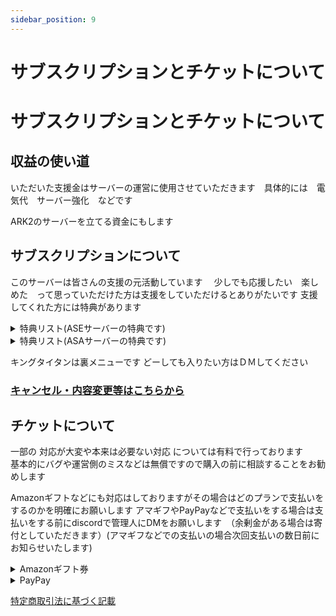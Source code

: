 ```yaml
---
sidebar_position: 9
---
```

# サブスクリプションとチケットについて



<head>
  <script async src="https://js.stripe.com/v3/pricing-table.js"></script>
</head>

# サブスクリプションとチケットについて

## 収益の使い道

いただいた支援金はサーバーの運営に使用させていただきます　具体的には　電気代　サーバー強化　などです

ARK2のサーバーを立てる資金にもします

## サブスクリプションについて
このサーバーは皆さんの支援の元活動しています　
少しでも応援したい　楽しめた　って思っていただけた方は支援をしていただけるとありがたいです
支援してくれた方には特典があります

<details>
 <summary>特典リスト(ASEサーバーの特典です)</summary>

  特典/プラン          | ドードー | ラプトル | レックス | ギガノト
  ------------------ | -------- | ------- | ------- |---------
  バグサポート※1　　 | ○     | ○      | ○     | ○
  GEN2・エクス通知※2　　 | ×     | ○      | ○     | ○
  新マップ・イベントマップ先行プレイ　　 | ×     | ○      | ○     | ○
  新マップ・イベントマップ先行プレイ招待※3　　 | ×     | ×     | 2人     | 3人
  サバイバー・トライブ修復 | ×     | ×     | ○     | ○
  転送バグ保障　　　　 | ×     | ○     | ○     | ○
  拠点維持ミスロールバック対応 | ×     | ×     | ×    | ○
  アイテムの配布（毎月） | 1つ     | 2つ      | 3つ     | 4つ
  [ARKショップポイント（30分ごとに）](/docs/ase/arkapi/arkshop.md) | 40     | 70      | 120     | 150
  [アイテムの取り寄せ機能と範囲](/docs/ase/arkapi/pullitem.md) | ×     | ○ 3     | ○  7   | ○ 10
  サーバーの立て方の質問等 | ×     | ○      | ○     | ○
  [テイム済み恐竜検索機能](/docs/ase/arkapi/dinotracker.md)  | ×     | ○      | ○     | ○ 
  
  ※ 1
  - 埋もれた死体回収 補填
  - バグによるアイテムロスト補填
  - その他対応に時間のかかるもの
  上記のサポートを指します
  運営側のミスによるサポートは無償対応です
  ※2通知例

  <img src="/img/join/GEN2.jpg" alt="代替テキスト" width="400" height="200"/>

  <img src="/img/join/OSD.jpg" alt="代替テキスト" width="400" height="200"/>

  ※3　先行プレイ権がない方を招待して先行プレイを一緒にできるようになります

  アイテム配布内容          | ドードー | ラプトル | レックス | ギガノト
  ------------------ | -------- | ------- | ------- |---------
  チビペット紫以下　　 | ○     | ○      | ○     | ○
  チビペット黄以上　　 | ×     | ○      | ○     | ○
  色指定紫以下　　　　 | ×     | ○      | ○     | ○
  色指定黄以上　　　　 | ×     | ×      | ○     | ○
  通常手に入るスキン   | ×     | ○      | ○     | ○
  通常手に入らないスキン   | ×     | ×      | ○     | ○
  ひげ・髪型　　　　   | ×     | ○      | ○     | ○
  エモート　　　　   | ×     | ×      | ○     | ○

上記の特典の1部はSteamIDの申請をした後にご利用いただけます

</details>

<details>
  <summary>特典リスト(ASAサーバーの特典です)</summary>

  ## 特典リスト(ASAサーバーの特典です)

  特典/プラン          | ドードー | ラプトル | レックス | ギガノト
    ------------------ | -------- | ------- | ------- |---------
  アイテム復旧※1               | ○     | ○     | ○     | ○
  その他バグサポート※2           | ○     | ○     | ○     | ○
  新マップ イベントマップ等の参加※3  | ×     | ○     | ○     | ○
  新マップ(MODマップ含む)招待人数※5    | ×     | ×     | 2     | 3
  サバイバー・トライブ修復 | ×     | ○    | ○     | ○
  サバイバー名前変更※6            | ×     | 月1回まで    | 月2回まで     | 月3回まで
  [ARKショップポイント（30分ごとに）](/docs/asa/arkapi/arkshop.md) | 40     | 70      | 120     | 150
  ARKショップ購入可能種類(デフォルト5)   | 67種類     | 115種類     | 121種類     | 121種類

  ARKショップについては[こちら](/docs/asa/arkapi/arkshop.md)  

  ## [ブリーディング関連特典リスト](/docs/asa/arkapi/otherapi.md)

    恐竜/プラン          | ドードー | ラプトル | レックス | ギガノト
  ------------------ | -------- | ------- | ------- |---------
  恐竜ステリセット　 | ○     | ○     | ○     | ○
  恐竜の性別変更　 | ×     | ×     | ○     | ○
  恐竜を成長させる | ×     | 33％   | 33％     | 50％    
  付近の恐竜の所有権を取得する | ○     | ○     | ○  | ○
  刷り込みを追加する | ×     | 33％   | 33％     | 50％   
  交配クールタイムリセット(単体) | ×     | ○     | ○     | ○
  交配クールタイムリセット(範囲) | ×     | ×     | ×     | ○
  刷り込み主を変更する | ×     | ×     | ○     | ○
  対象の生物を殺す(単体)　| ×     | ○     | ○     | ○
  対象の生物を殺す(範囲)　| ×     | ○     | ○     | ○

ブリーディング関連機能詳細は[こちら](/docs/asa/arkapi/otherapi.md)


  ### ※1復旧範囲
  - 各マップごとに30分に一回アイテムバックアップが作成され、336回分、もしくは手動保存過去10回以内までが対象です バックアップについては[こちら](docs\asa\setting.md)をご覧ください
  - 埋もれた死体回収(回収困難の場合はバックアップからの復旧になります)
  - バグによるアイテムロスト補填
  上記のサポートを指します
  運営側のミスによるサポートは無償対応です
  ### ※2サポート範囲
  - その他対応に時間のかかるもの
  上記のサポートを指します
  運営側のミスによるサポートは無償対応です
  ### ※3 ※4
  - メンバーシップサーバーはラプトル以上の参加になります。
  - マップ登場から1ヶ月間以上の先行アクセス(ドードーの方は一般開放の2週間前からの先行アクセスに変更されます)
  - イベントマップ開始時の先行アクセス
  ### ※5
  2025年3月よりラプトルは招待ができなくなります。
  ### ※6
  サバイバー名に特殊文字が含まれる場合変更ができない場合があります。また、特殊文字を含む名前への変更はできません

  上記の特典の1部はEOSIDの申請をした後にご利用いただけます
  ### ※
  これらの内容は事前の告知なく一部変更される場合があります。
</details>


<stripe-pricing-table class="for-light" pricing-table-id="prctbl_1O7dGhFQiLh6QgbCoRVIJFsx"
publishable-key="pk_live_51MdoPgFQiLh6QgbCPRgVejcA5lByeWABkIolrWUdJ9LXTsTvDJIVCuctIhCIp0bEuD9CsFtoKcnRRYV3nX7qpVTy00Bu7OVZad" />
<stripe-pricing-table class="for-dark" pricing-table-id="prctbl_1O7dGhFQiLh6QgbCoRVIJFsx"
publishable-key="pk_live_51MdoPgFQiLh6QgbCPRgVejcA5lByeWABkIolrWUdJ9LXTsTvDJIVCuctIhCIp0bEuD9CsFtoKcnRRYV3nX7qpVTy00Bu7OVZad" />

キングタイタンは裏メニューです どーしても入りたい方はＤＭしてください


### [キャンセル・内容変更等はこちらから](https://billing.stripe.com/p/login/3cseX86EIgRt8ms288)


## チケットについて

一部の 対応が大変や本来は必要ない対応 については有料で行っております  
基本的にバグや運営側のミスなどは無償ですので購入の前に相談することをお勧めします

<stripe-pricing-table class="for-light" pricing-table-id="prctbl_1MecdrFQiLh6QgbCMVxchOTK" publishable-key="pk_live_51MdoPgFQiLh6QgbCPRgVejcA5lByeWABkIolrWUdJ9LXTsTvDJIVCuctIhCIp0bEuD9CsFtoKcnRRYV3nX7qpVTy00Bu7OVZad" />
<stripe-pricing-table class="for-dark" pricing-table-id="prctbl_1N0PQWFQiLh6QgbCgqJIkrcB" publishable-key="pk_live_51MdoPgFQiLh6QgbCPRgVejcA5lByeWABkIolrWUdJ9LXTsTvDJIVCuctIhCIp0bEuD9CsFtoKcnRRYV3nX7qpVTy00Bu7OVZad" />



Amazonギフトなどにも対応はしておりますがその場合はどのプランで支払いをするのかを明確にお願いします 
アマギフやPayPayなどで支払いをする場合は支払いをする前にdiscordで管理人にDMをお願いします　（余剰金がある場合は寄付としていただきます）(アマギフなどでの支払いの場合次回支払いの数日前にお知らせいたします)

<details>
  <summary>Amazonギフト券</summary>

  Amazon ＠てりにらにDMでコードを送っていただくか　terinira@gmail.com のアカウントに 送ってください
</details>

<details>
  <summary>PayPay</summary>

  PayPay　ID terinira に送金してください
</details>


[特定商取引法に基づく記載](/docs/law/commerce)

